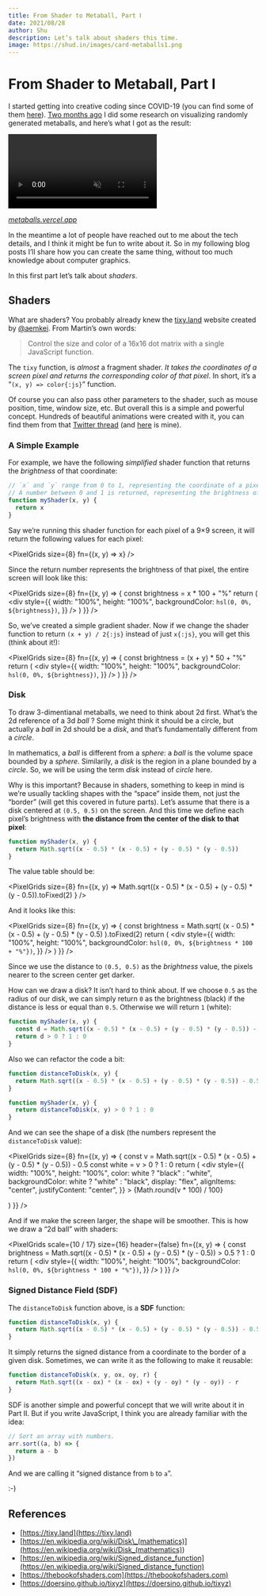 ```yaml
---
title: From Shader to Metaball, Part Ⅰ
date: 2021/08/28
author: Shu
description: Let’s talk about shaders this time.
image: https://shud.in/images/card-metaballs1.png
---
```



<Head>
  <meta name="twitter:card" content="summary_large_image" />
  <meta name="og:title" content="From Shader to Metaball, Part Ⅰ" />
</Head>

# From Shader to Metaball, Part Ⅰ

I started getting into creative coding since COVID-19 (you can find some of them [here](https://works.shud.in/creative-coding)). [Two months ago](https://twitter.com/shuding_/status/1414325136375877642) I did some research on visualizing randomly generated metaballs, and here’s what I got as the result:

<div style={{ paddingBottom: "56.25%", position: "relative" }}>
  <div style={{}} />
  <video
    src="/images/metaballs.mp4"
    autoPlay
    muted
    loop
    playsInline
    style={{ position: "absolute", margin: 0 }}
  />
</div>

_[metaballs.vercel.app](https://metaballs.vercel.app)_

In the meantime a lot of people have reached out to me about the tech details, and I think it might be fun to write about it. So in my following blog posts I’ll share how you can create the same thing, without too much knowledge about computer graphics.

In this first part let’s talk about _shaders_.

## Shaders

What are shaders? You probably already knew the [tixy.land](https://tixy.land) website created by [@aemkei](https://twitter.com/aemkei/status/1323399877611708416). From Martin’s own words:

> Control the size and color of a 16x16 dot matrix with a single JavaScript function.

The `tixy` function, is _almost_ a fragment shader. _It takes the coordinates of a screen pixel and returns the corresponding color of that pixel_. In short, it’s a “`(x, y) => color{:js}`” function.

Of course you can also pass other parameters to the shader, such as mouse position, time, window size, etc. But overall this is a simple and powerful concept. Hundreds of beautiful animations were created with it, you can find them from that [Twitter thread](https://twitter.com/aemkei/status/1323399877611708416) (and [here](https://twitter.com/shuding_/status/1324763353533698049) is mine).

### A Simple Example

For example, we have the following _simplified_ shader function that returns the _brightness_ of that coordinate:

```js
// `x` and `y` range from 0 to 1, representing the coordinate of a pixel.
// A number between 0 and 1 is returned, representing the brightness of it.
function myShader(x, y) {
  return x
}
```

Say we’re running this shader function for each pixel of a 9×9 screen, it will return the following values for each pixel:


<PixelGrids size={8} fn={(x, y) => x} />

Since the return number represents the brightness of that pixel, the entire screen will look like this:

<PixelGrids
  size={8}
  fn={(x, y) => {
    const brightness = x * 100 + "%"
    return (
      <div
        style={{
          width: "100%",
          height: "100%",
          backgroundColor: `hsl(0, 0%, ${brightness})`,
        }}
      />
    )
  }}
/>

So, we’ve created a simple gradient shader. Now if we change the shader function to return `(x + y) / 2{:js}` instead of just `x{:js}`, you will get this (think about it!):

<PixelGrids
  size={8}
  fn={(x, y) => {
    const brightness = (x + y) * 50 + "%"
    return (
      <div
        style={{
          width: "100%",
          height: "100%",
          backgroundColor: `hsl(0, 0%, ${brightness})`,
        }}
      />
    )
  }}
/>

### Disk

To draw 3-dimentianal metaballs, we need to think about 2d first. What’s the 2d reference of a 3d _ball_ ? Some might think it should be a circle, but actually a _ball_ in 2d should be a _disk_, and that’s fundamentally different from a _circle_.

In mathematics, a _ball_ is different from a _sphere_: a _ball_ is the volume space bounded by a _sphere_. Similarily, a _disk_ is the region in a plane bounded by a _circle_. So, we will be using the term _disk_ instead of _circle_ here.

Why is this important? Because in shaders, something to keep in mind is we’re usually tackling shapes with the “space” inside them, not just the “border” (will get this covered in future parts). Let’s assume that there is a disk centered at `(0.5, 0.5)` on the screen. And this time we define each pixel’s brightness with **the distance from the center of the disk to that pixel**:

```js
function myShader(x, y) {
  return Math.sqrt((x - 0.5) * (x - 0.5) + (y - 0.5) * (y - 0.5))
}
```

The value table should be:

<PixelGrids
  size={8}
  fn={(x, y) =>
    Math.sqrt((x - 0.5) * (x - 0.5) + (y - 0.5) * (y - 0.5)).toFixed(2)
  }
/>

And it looks like this:

<PixelGrids
  size={8}
  fn={(x, y) => {
    const brightness = Math.sqrt(
      (x - 0.5) * (x - 0.5) + (y - 0.5) * (y - 0.5)
    ).toFixed(2)
    return (
      <div
        style={{
          width: "100%",
          height: "100%",
          backgroundColor: `hsl(0, 0%, ${brightness * 100 + "%"})`,
        }}
      />
    )
  }}
/>

Since we use the distance to `(0.5, 0.5)` as the _brightness_ value, the pixels nearer to the screen center get darker.

How can we draw a disk? It isn’t hard to think about. If we choose `0.5` as the radius of our disk, we can simply return `0` as the brightness (black) if the distance is less or equal than `0.5`. Otherwise we will return `1` (white):

```js
function myShader(x, y) {
  const d = Math.sqrt((x - 0.5) * (x - 0.5) + (y - 0.5) * (y - 0.5)) - 0.5
  return d > 0 ? 1 : 0
}
```

Also we can refactor the code a bit:

```js
function distanceToDisk(x, y) {
  return Math.sqrt((x - 0.5) * (x - 0.5) + (y - 0.5) * (y - 0.5)) - 0.5
}

function myShader(x, y) {
  return distanceToDisk(x, y) > 0 ? 1 : 0
}
```

And we can see the shape of a disk (the numbers represent the `distanceToDisk` value):

<PixelGrids
  size={8}
  fn={(x, y) => {
    const v = Math.sqrt((x - 0.5) * (x - 0.5) + (y - 0.5) * (y - 0.5)) - 0.5
    const white = v > 0 ? 1 : 0
    return (
      <div
        style={{
          width: "100%",
          height: "100%",
          color: white ? "black" : "white",
          backgroundColor: white ? "white" : "black",
          display: "flex",
          alignItems: "center",
          justifyContent: "center",
        }}
      >
        {Math.round(v * 100) / 100}
      </div>
    )
  }}
/>

And if we make the screen larger, the shape will be smoother. This is how we draw a “2d ball” with shaders:

<PixelGrids
  scale={10 / 17}
  size={16}
  header={false}
  fn={(x, y) => {
    const brightness =
      Math.sqrt((x - 0.5) * (x - 0.5) + (y - 0.5) * (y - 0.5)) > 0.5 ? 1 : 0
    return (
      <div
        style={{
          width: "100%",
          height: "100%",
          backgroundColor: `hsl(0, 0%, ${brightness * 100 + "%"})`,
        }}
      />
    )
  }}
/>

### Signed Distance Field (SDF)

The `distanceToDisk` function above, is a **SDF** function:

```js
function distanceToDisk(x, y) {
  return Math.sqrt((x - 0.5) * (x - 0.5) + (y - 0.5) * (y - 0.5)) - 0.5
}
```

It simply returns the signed distance from a coordinate to the border of a given disk. Sometimes, we can write it as the following to make it reusable:

```js
function distanceToDisk(x, y, ox, oy, r) {
  return Math.sqrt((x - ox) * (x - ox) + (y - oy) * (y - oy)) - r
}
```

SDF is another simple and powerful concept that we will write about it in Part Ⅱ. But if you write JavaScript, I think you are already familiar with the idea:

```js
// Sort an array with numbers.
arr.sort((a, b) => {
  return a - b
})
```

And we are calling it “signed distance from `b` to `a`”.

:-)

## References

- [https://tixy.land](https://tixy.land)
- [https://en.wikipedia.org/wiki/Disk\_(mathematics)](<https://en.wikipedia.org/wiki/Disk_(mathematics)>)
- [https://en.wikipedia.org/wiki/Signed_distance_function](https://en.wikipedia.org/wiki/Signed_distance_function)
- [https://thebookofshaders.com](https://thebookofshaders.com)
- [https://doersino.github.io/tixyz](https://doersino.github.io/tixyz)
